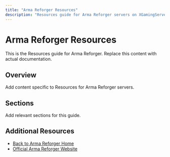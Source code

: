 ```yaml
---
title: "Arma Reforger Resources"
description: "Resources guide for Arma Reforger servers on XGamingServer"
---
```


# Arma Reforger Resources

This is the Resources guide for Arma Reforger. Replace this content with actual documentation.

## Overview

Add content specific to Resources for Arma Reforger servers.

## Sections

Add relevant sections for this guide.

## Additional Resources

- [Back to Arma Reforger Home](./index)
- [Official Arma Reforger Website](https://example.com)

